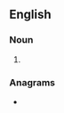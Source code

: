 ==English==

===Noun===
{{head|en|noun plural form}}

# {{plural of|intercessor|lang=en}}

===Anagrams===
* {{anagrams|en|intercrosses}}